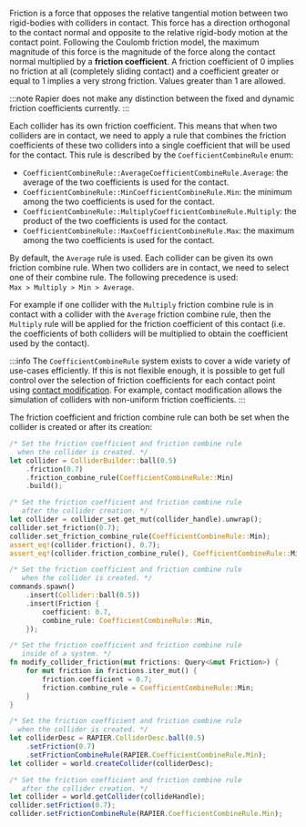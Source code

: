 

Friction is a force that opposes the relative tangential motion between two rigid-bodies with colliders in contact.
This force has a direction orthogonal to the contact normal and opposite to the relative rigid-body motion at
the contact point. Following the Coulomb friction model, the maximum magnitude of this force is the magnitude of the
force along the contact normal multiplied by a **friction coefficient**. A friction coefficient
of 0 implies no friction at all (completely sliding contact) and a coefficient greater or equal to 1 implies a
very strong friction. Values greater than 1 are allowed.

:::note
Rapier does not make any distinction between the fixed and dynamic friction coefficients currently.
:::

Each collider has its own friction coefficient. This means that when two colliders are in contact, we need to apply a
rule that combines the friction  coefficients of these two colliders into a single coefficient that will be used for
the contact. This rule is described by the `CoefficientCombineRule` enum:
- <notjs>`CoefficientCombineRule::Average`</notjs><js>`CoefficientCombineRule.Average`</js>: the average of the two coefficients is used for the contact.
- <notjs>`CoefficientCombineRule::Min`</notjs><js>`CoefficientCombineRule.Min`</js>: the minimum among the two coefficients is used for the contact.
- <notjs>`CoefficientCombineRule::Multiply`</notjs><js>`CoefficientCombineRule.Multiply`</js>: the product of the two coefficients is used for the contact.
- <notjs>`CoefficientCombineRule::Max`</notjs><js>`CoefficientCombineRule.Max`</js>: the maximum among the two coefficients is used for the contact.

By default, the `Average` rule is used. Each collider can be given its own friction combine rule. When two colliders are in
contact, we need to select one of their combine rule. The following precedence is used: `Max > Multiply > Min > Average`.

For example if one collider with the `Multiply` friction combine rule is in contact with a collider with the `Average` friction
combine rule, then the `Multiply` rule will be applied for the friction coefficient of this contact (i.e. the coefficients
of both colliders will be multiplied to obtain the coefficient used by the contact).

:::info
The `CoefficientCombineRule` system exists to cover a wide variety of use-cases efficiently. If this is not flexible
enough, it is possible to get  full control over the selection of friction coefficients for each contact point using
[contact modification](advanced_collision_detection#contact-modification). For example, contact modification allows the
simulation of colliders with non-uniform friction coefficients.
:::

The friction coefficient and friction combine rule can both be set when the collider is created or after its creation:

<rapier>

```rust
/* Set the friction coefficient and friction combine rule
  when the collider is created. */
let collider = ColliderBuilder::ball(0.5)
    .friction(0.7)
    .friction_combine_rule(CoefficientCombineRule::Min)
    .build();
```
```rust
/* Set the friction coefficient and friction combine rule
   after the collider creation. */
let collider = collider_set.get_mut(collider_handle).unwrap();
collider.set_friction(0.7);
collider.set_friction_combine_rule(CoefficientCombineRule::Min);
assert_eq!(collider.friction(), 0.7);
assert_eq!(collider.friction_combine_rule(), CoefficientCombineRule::Min);
```

</rapier>
<bevy>

```rust
/* Set the friction coefficient and friction combine rule
   when the collider is created. */
commands.spawn()
    .insert(Collider::ball(0.5))
    .insert(Friction {
        coefficient: 0.7,
        combine_rule: CoefficientCombineRule::Min,
    });
```
```rust
/* Set the friction coefficient and friction combine rule
   inside of a system. */
fn modify_collider_friction(mut frictions: Query<&mut Friction>) {
    for mut friction in frictions.iter_mut() {
        friction.coefficient = 0.7;
        friction.combine_rule = CoefficientCombineRule::Min;
    }
}
```

</bevy>
<js>

```js
/* Set the friction coefficient and friction combine rule
  when the collider is created. */
let colliderDesc = RAPIER.ColliderDesc.ball(0.5)
    .setFriction(0.7)
    .setFrictionCombineRule(RAPIER.CoefficientCombineRule.Min);
let collider = world.createCollider(colliderDesc);
```
```js
/* Set the friction coefficient and friction combine rule
   after the collider creation. */
let collider = world.getCollider(collideHandle);
collider.setFriction(0.7);
collider.setFrictionCombineRule(RAPIER.CoefficientCombineRule.Min);
```

</js>
